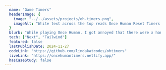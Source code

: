 ---
  name: "Game Timers"
  headerImage: {
    image: "../../assets/projects/oh-timers.png",
    imageAlt: "White text across the top reads Once Human Reset Timers. The rest of the page is filled with four boxes, two per row. The top left and bottom right boxes are double the width of the other two boxes. Each box contains an icon, title, and countdown timer to show when each will reset."
  }
  blurb: "While playing Once Human, I got annoyed that there were a handful of daily and weekly event reset timers that were all at different times and displayed in separate menus. So I created this site to be able to see those timers at a glance."
  tech: ["Next", "Tailwind"]
  featured: false
  lastPublishDate: 2024-11-27
  codeLink: "https://github.com/lindakatcodes/ohtimers"
  liveLink: "https://oncehumantimers.netlify.app/"
  hasCaseStudy: false
---
